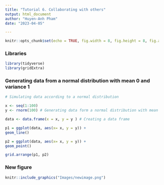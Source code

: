 ```yaml
---
title: "Tutorial 6. Collaborating with others"
output: html_document
author: "Huyen-Anh Pham"
date: "2023-04-05"

---
```


```r
knitr::opts_chunk$set(echo = TRUE, fig.width = 8, fig.height = 8, fig.alig = "center")
```

### Libraries
```r
library(tidyverse)
library(gridExtra)
```

### Generating data from a normal distribution with mean 0 and variance 1
```r
# Simulating data according to a normal distribution

x <- seq(1:100)
y <- rnorm(100) # Generating data form a normal distribution with mean 0 and variance 1

data <- data.frame(x = x, y = y ) # Creating a data frame

p1 = ggplot(data, aes(x= x, y = y)) +
geom_line()

p2 = ggplot(data, aes(x= x, y = y)) +
geom_point()

grid.arrange(p1, p2)
```

### New figure
```r

knitr::include_graphics("Images/newimage.png")

```

